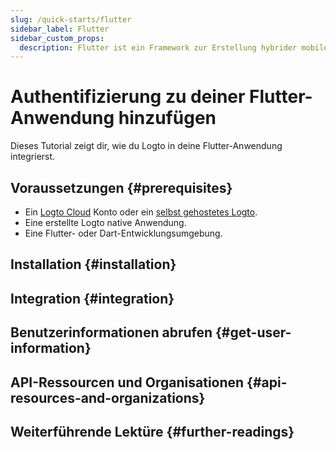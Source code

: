 ```yaml
---
slug: /quick-starts/flutter
sidebar_label: Flutter
sidebar_custom_props:
  description: Flutter ist ein Framework zur Erstellung hybrider mobiler Apps.
---
```




# Authentifizierung zu deiner Flutter-Anwendung hinzufügen

Dieses Tutorial zeigt dir, wie du Logto in deine Flutter-Anwendung integrierst.

<Tip />

## Voraussetzungen \{#prerequisites}

- Ein [Logto Cloud](https://cloud.logto.io) Konto oder ein [selbst gehostetes Logto](/introduction/set-up-logto-oss).
- Eine erstellte Logto native Anwendung.
- Eine Flutter- oder Dart-Entwicklungsumgebung.

## Installation \{#installation}

<Installation />

<Dependency />

## Integration \{#integration}

<Integration />

## Benutzerinformationen abrufen \{#get-user-information}

<GetUserInfo />

## API-Ressourcen und Organisationen \{#api-resources-and-organizations}

<ApiResources />

<Organization />

## Weiterführende Lektüre \{#further-readings}

<FurtherReadings />
